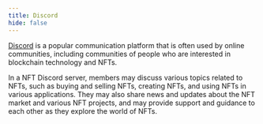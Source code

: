 ```yaml
---
title: Discord
hide: false
---
```


[Discord](https://discord.com/) is a popular communication platform that is often used by online communities, including communities of people who are interested in blockchain technology and NFTs.

In a NFT Discord server, members may discuss various topics related to NFTs, such as buying and selling NFTs, creating NFTs, and using NFTs in various applications. They may also share news and updates about the NFT market and various NFT projects, and may provide support and guidance to each other as they explore the world of NFTs.
